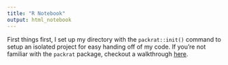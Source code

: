 ```yaml
---
title: "R Notebook"
output: html_notebook
---
```


First things first, I set up my directory with the `packrat::init()` command to setup an isolated project for easy handing off of my code. If you're not familiar with the `packrat` package, checkout a walkthrough [here](https://rstudio.github.io/packrat/walkthrough.html).

```r

```


